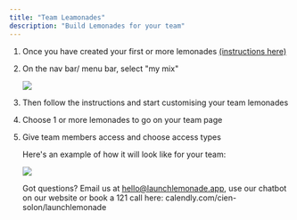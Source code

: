 ```yaml
---
title: "Team Leamonades"
description: "Build Lemonades for your team"
---
```


1. Once you have created your first or more lemonades [(instructions here)](https://docs.launchlemonade.app/quickstart)

2. On the nav bar/ menu bar, select "my mix"

   ![](/Screenshot2025-02-23at4.01.24PM.png)

3. Then follow the instructions and start customising your team lemonades

4. Choose 1 or more lemonades to go on your team page

5. Give team members access and choose access types





   Here's an example of how it will look like for your team:&#x20;

   ![](/Screenshot2025-02-23at4.05.52PM.png)

   Got questions? Email us at [hello@launchlemonade.app](mailto:hello@launchlemonade.app), use our chatbot on our website or book a 121 call here: calendly.com/cien-solon/launchlemonade